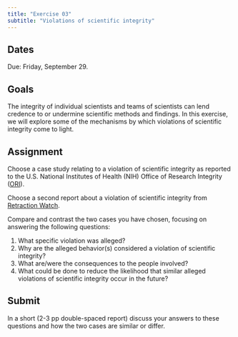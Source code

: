 ```yaml
---
title: "Exercise 03"
subtitle: "Violations of scientific integrity"
---
```


## Dates {-}

Due: [Friday, September 29]{.orange_due}.

## Goals {-}

The integrity of individual scientists and teams of scientists can lend credence to or undermine scientific methods and findings.
In this exercise, we will explore some of the mechanisms by which violations of scientific integrity come to light.

## Assignment {-}

Choose a case study relating to a violation of scientific integrity as reported to the U.S. National Institutes of Health (NIH) Office of Research Integrity ([ORI](https://ori.hhs.gov/)).

Choose a second report about a violation of scientific integrity from [Retraction Watch](https://retractionwatch.com/).

Compare and contrast the two cases you have chosen, focusing on answering the following questions:

1. What specific violation was alleged?
2. Why are the alleged behavior(s) considered a violation of scientific integrity?
3. What are/were the consequences to the people involved?
4. What could be done to reduce the likelihood that similar alleged violations of scientific integrity occur in the future?

## Submit {-}

In a short (2-3 pp double-spaced report) discuss your answers to these questions and how the two cases are similar or differ.
